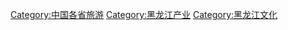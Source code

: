 [[Category:中国各省旅游|Category:中国各省旅游]]
[[Category:黑龙江产业|Category:黑龙江产业]]
[[Category:黑龙江文化|Category:黑龙江文化]]